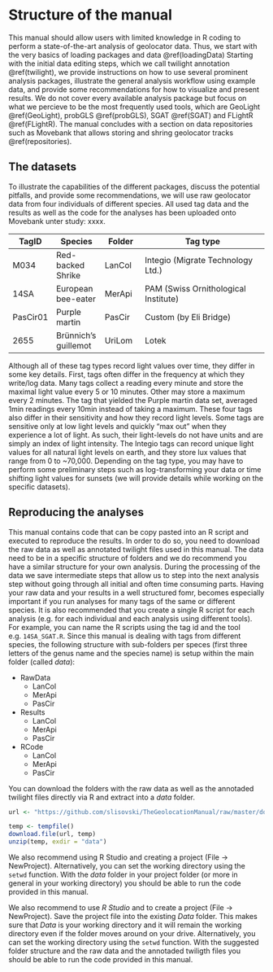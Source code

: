 # Structure of the manual {#structure}

This manual should allow users with limited knowledge in R coding to perform a state-of-the-art analysis of geolocator data. Thus, we start with the very basics of loading packages  and data \@ref(loadingData) Starting with the initial data editing steps, which we call twilight annotation \@ref(twilight), we provide instructions on how to use several prominent analysis packages, illustrate the general analysis workflow using example data, and provide some recommendations for how to visualize and present results. We do not cover every available analysis package but focus on what we percieve to be the most frequently used tools, which are GeoLight \@ref(GeoLight), probGLS \@ref(probGLS), SGAT \@ref(SGAT) and FLightR \@ref(FLightR). The manual concludes with a section on data repositories such as Movebank that allows storing and shring geolocator tracks  \@ref(repositories).

## The datasets {-}

To illustrate the capabilities of the different packages, discuss the potential pitfalls, and provide some recommendations, we will use raw geolocator data from four individuals of different species. All used tag data and the results as well as the code for the analyses has been uploaded onto Movebank unter study: xxxx.


TagID    |  Species             | Folder      |   Tag type                          
-------  | -------------        | ----------- | ----------------------------------- 
M034     | Red-backed Shrike    | LanCol      | Integio (Migrate Technology Ltd.)
14SA     | European bee-eater   | MerApi      | PAM (Swiss Ornithological Institute)
PasCir01 | Purple martin        | PasCir      | Custom (by Eli Bridge)
2655     | Brünnich’s guillemot | UriLom      | Lotek


Although all of these tag types record light values over time, they differ in some key details. First, tags often differ in the frequency at which they write/log data. Many tags collect a reading every minute and store the maximal light value every 5 or 10 minutes. Other may store a maximum every 2 minutes. The tag that yielded the Purple martin data set, averaged 1min readings every 10min instead of taking a maximum. These four tags also differ in their sensitivity and how they record light levels. Some tags are sensitive only at low light levels and quickly “max out” when they experience a lot of light. As such, their light-levels do not have units and are simply an index of light intensity. The Integio tags can record unique light values for all natural light levels on earth, and they store lux values that range from 0 to ~70,000. Depending on the tag type, you may have to perform some preliminary steps such as log-transforming your data or time shifting light values for sunsets (we will provide details while working on the specific datasets).

## Reproducing the analyses {-}

This manual contains code that can be copy pasted into an R script and executed to reproduce the results. In order to do so, you need to download the raw data as well as annotated twilight files used in this manual. The data need to be in a specific structure of folders and we do recommend you have a similar structure for your own analysis. During the processing of the data we save intermediate steps that allow us to step into the next analysis step without going through all initial and often time consuming parts. Having your raw data and your results in a well structured fomr, becomes especially important if you run analyses for many tags of the same or different species. It is also recommended that you create a single R script for each analysis (e.g. for each individual and each analysis using different tools). For example, you can name the R scripts using the tag id and the tool e.g. `14SA_SGAT.R`. Since this manual is dealing with tags from different species, the following structure with sub-folders per speces (first three letters of the genus name and the species name) is setup within the main folder (called _data_):


- RawData
    + LanCol
    + MerApi
    + PasCir
- Results
    + LanCol
    + MerApi
    + PasCir
- RCode
    + LanCol
    + MerApi
    + PasCir


You can download the folders with the raw data as well as the annotaded twilight files directly via R and extract into a _data_ folder.

```r
url <- "https://github.com/slisovski/TheGeolocationManual/raw/master/download/data.zip"

temp <- tempfile()
download.file(url, temp)
unzip(temp, exdir = "data")
```

We also recommend using R Studio and creating a project (File -> NewProject). Alternatively, you can set the working directory using the `setwd` function. With the _data_ folder in your project folder (or more in general in your working directory) you should be able to run the code provided in this manual.

We also recommend to use _R Studio_ and to create a project (File -> NewProject). Save the project file into the existing _Data_ folder. This makes sure that _Data_ is your working directory and it will remain the working directory even if the folder moves around on your drive. Alternatively, you can set the working directory using the `setwd` function. With the suggested folder structure and the raw data and the annotaded twiligth files you should be able to run the code provided in this manual.